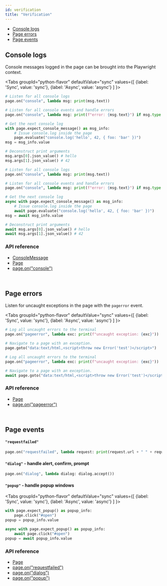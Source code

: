 ```yaml
---
id: verification
title: "Verification"
---
```


- [Console logs](#console-logs)
- [Page errors](#page-errors)
- [Page events](#page-events)

## Console logs

Console messages logged in the page can be brought into the Playwright context.

<Tabs
  groupId="python-flavor"
  defaultValue="sync"
  values={[
    {label: 'Sync', value: 'sync'},
    {label: 'Async', value: 'async'}
  ]
}>
<TabItem value="sync">

```py
# Listen for all console logs
page.on("console", lambda msg: print(msg.text))

# Listen for all console events and handle errors
page.on("console", lambda msg: print(f"error: {msg.text}") if msg.type == "error" else None)

# Get the next console log
with page.expect_console_message() as msg_info:
    # Issue console.log inside the page
    page.evaluate("console.log('hello', 42, { foo: 'bar' })")
msg = msg_info.value

# Deconstruct print arguments
msg.args[0].json_value() # hello
msg.args[1].json_value() # 42
```

</TabItem>
<TabItem value="async">

```py
# Listen for all console logs
page.on("console", lambda msg: print(msg.text))

# Listen for all console events and handle errors
page.on("console", lambda msg: print(f"error: {msg.text}") if msg.type == "error" else None)

# Get the next console log
async with page.expect_console_message() as msg_info:
    # Issue console.log inside the page
    await page.evaluate("console.log('hello', 42, { foo: 'bar' })")
msg = await msg_info.value

# Deconstruct print arguments
await msg.args[0].json_value() # hello
await msg.args[1].json_value() # 42
```

</TabItem>
</Tabs>

### API reference
- [ConsoleMessage]
- [Page]
- [page.on("console")](./api/class-page.mdx#page-event-console)

<br/>

## Page errors

Listen for uncaught exceptions in the page with the `pagerror` event.

<Tabs
  groupId="python-flavor"
  defaultValue="sync"
  values={[
    {label: 'Sync', value: 'sync'},
    {label: 'Async', value: 'async'}
  ]
}>
<TabItem value="sync">

```py
# Log all uncaught errors to the terminal
page.on("pageerror", lambda exc: print(f"uncaught exception: {exc}"))

# Navigate to a page with an exception.
page.goto("data:text/html,<script>throw new Error('test')</script>")
```

</TabItem>
<TabItem value="async">

```py
# Log all uncaught errors to the terminal
page.on("pageerror", lambda exc: print(f"uncaught exception: {exc}"))

# Navigate to a page with an exception.
await page.goto("data:text/html,<script>throw new Error('test')</script>")
```

</TabItem>
</Tabs>

### API reference
- [Page]
- [page.on("pageerror")](./api/class-page.mdx#page-event-page-error)

<br/>

## Page events

#### `"requestfailed"`

```py
page.on("requestfailed", lambda request: print(request.url + " " + request.failure.error_text))
```

#### `"dialog"` - handle alert, confirm, prompt

```py
page.on("dialog", lambda dialog: dialog.accept())
```

#### `"popup"` - handle popup windows

<Tabs
  groupId="python-flavor"
  defaultValue="sync"
  values={[
    {label: 'Sync', value: 'sync'},
    {label: 'Async', value: 'async'}
  ]
}>
<TabItem value="sync">

```py
with page.expect_popup() as popup_info:
    page.click("#open")
popup = popup_info.value
```

</TabItem>
<TabItem value="async">

```py
async with page.expect_popup() as popup_info:
    await page.click("#open")
popup = await popup_info.value
```

</TabItem>
</Tabs>

### API reference
- [Page]
- [page.on("requestfailed")](./api/class-page.mdx#page-event-request-failed)
- [page.on("dialog")](./api/class-page.mdx#page-event-dialog)
- [page.on("popup")](./api/class-page.mdx#page-event-popup)

[Accessibility]: ./api/class-accessibility.mdx "Accessibility"
[Browser]: ./api/class-browser.mdx "Browser"
[BrowserContext]: ./api/class-browsercontext.mdx "BrowserContext"
[BrowserType]: ./api/class-browsertype.mdx "BrowserType"
[CDPSession]: ./api/class-cdpsession.mdx "CDPSession"
[ConsoleMessage]: ./api/class-consolemessage.mdx "ConsoleMessage"
[Dialog]: ./api/class-dialog.mdx "Dialog"
[Download]: ./api/class-download.mdx "Download"
[ElementHandle]: ./api/class-elementhandle.mdx "ElementHandle"
[Error]: ./api/class-error.mdx "Error"
[FileChooser]: ./api/class-filechooser.mdx "FileChooser"
[Frame]: ./api/class-frame.mdx "Frame"
[JSHandle]: ./api/class-jshandle.mdx "JSHandle"
[Keyboard]: ./api/class-keyboard.mdx "Keyboard"
[Locator]: ./api/class-locator.mdx "Locator"
[Mouse]: ./api/class-mouse.mdx "Mouse"
[Page]: ./api/class-page.mdx "Page"
[Playwright]: ./api/class-playwright.mdx "Playwright"
[Request]: ./api/class-request.mdx "Request"
[Response]: ./api/class-response.mdx "Response"
[Route]: ./api/class-route.mdx "Route"
[Selectors]: ./api/class-selectors.mdx "Selectors"
[TimeoutError]: ./api/class-timeouterror.mdx "TimeoutError"
[Touchscreen]: ./api/class-touchscreen.mdx "Touchscreen"
[Tracing]: ./api/class-tracing.mdx "Tracing"
[Video]: ./api/class-video.mdx "Video"
[WebSocket]: ./api/class-websocket.mdx "WebSocket"
[Worker]: ./api/class-worker.mdx "Worker"
[Element]: https://developer.mozilla.org/en-US/docs/Web/API/element "Element"
[EvaluationArgument]: ./core-concepts.mdx#evaluation-argument "EvaluationArgument"
[Promise]: https://developer.mozilla.org/en-US/docs/Web/JavaScript/Reference/Global_Objects/Promise "Promise"
[iterator]: https://developer.mozilla.org/en-US/docs/Web/JavaScript/Reference/Iteration_protocols "Iterator"
[origin]: https://developer.mozilla.org/en-US/docs/Glossary/Origin "Origin"
[selector]: https://developer.mozilla.org/en-US/docs/Web/CSS/CSS_Selectors "selector"
[Serializable]: https://developer.mozilla.org/en-US/docs/Web/JavaScript/Reference/Global_Objects/JSON/stringify#Description "Serializable"
[UIEvent.detail]: https://developer.mozilla.org/en-US/docs/Web/API/UIEvent/detail "UIEvent.detail"
[UnixTime]: https://en.wikipedia.org/wiki/Unix_time "Unix Time"
[xpath]: https://developer.mozilla.org/en-US/docs/Web/XPath "xpath"

[Any]: https://docs.python.org/3/library/typing.html#typing.Any "Any"
[bool]: https://docs.python.org/3/library/stdtypes.html "bool"
[bytes]: https://docs.python.org/3/library/stdtypes.html#bytes "bytes"
[Callable]: https://docs.python.org/3/library/typing.html#typing.Callable "Callable"
[EventContextManager]: https://docs.python.org/3/reference/datamodel.html#context-managers "Event context manager"
[EventEmitter]: https://pyee.readthedocs.io/en/latest/#pyee.BaseEventEmitter "EventEmitter"
[Exception]: https://docs.python.org/3/library/exceptions.html#Exception "Exception"
[Dict]: https://docs.python.org/3/library/typing.html#typing.Dict "Dict"
[float]: https://docs.python.org/3/library/stdtypes.html#numeric-types-int-float-complex "float"
[int]: https://docs.python.org/3/library/stdtypes.html#numeric-types-int-float-complex "int"
[List]: https://docs.python.org/3/library/typing.html#typing.List "List"
[NoneType]: https://docs.python.org/3/library/constants.html#None "None"
[Pattern]: https://docs.python.org/3/library/re.html "Pattern"
[URL]: https://en.wikipedia.org/wiki/URL "URL"
[pathlib.Path]: https://realpython.com/python-pathlib/ "pathlib.Path"
[str]: https://docs.python.org/3/library/stdtypes.html#text-sequence-type-str "str"
[Union]: https://docs.python.org/3/library/typing.html#typing.Union "Union"

[all available image tags]: https://mcr.microsoft.com/v2/playwright/tags/list "all available image tags"
[Docker Hub]: https://hub.docker.com/_/microsoft-playwright "Docker Hub"
[Dockerfile.focal]: https://github.com/microsoft/playwright/blob/master/utils/docker/Dockerfile.focal "Dockerfile.focal"